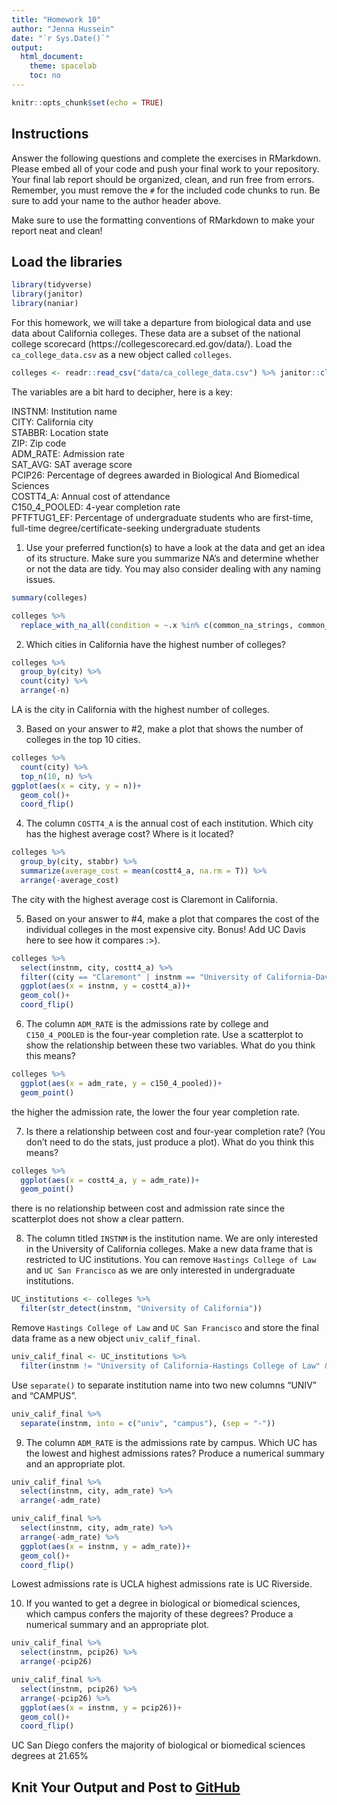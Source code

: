 ```yaml
---
title: "Homework 10"
author: "Jenna Hussein"
date: "`r Sys.Date()`"
output:
  html_document:
    theme: spacelab
    toc: no
---
```


```r
knitr::opts_chunk$set(echo = TRUE)
```

## Instructions
Answer the following questions and complete the exercises in RMarkdown. Please embed all of your code and push your final work to your repository. Your final lab report should be organized, clean, and run free from errors. Remember, you must remove the `#` for the included code chunks to run. Be sure to add your name to the author header above.  

Make sure to use the formatting conventions of RMarkdown to make your report neat and clean!  

## Load the libraries
```r
library(tidyverse)
library(janitor)
library(naniar)
``` 

For this homework, we will take a departure from biological data and use data about California colleges. These data are a subset of the national college scorecard (https://collegescorecard.ed.gov/data/). Load the `ca_college_data.csv` as a new object called `colleges`.
```r
colleges <- readr::read_csv("data/ca_college_data.csv") %>% janitor::clean_names()
```

The variables are a bit hard to decipher, here is a key:  

INSTNM: Institution name  
CITY: California city  
STABBR: Location state  
ZIP: Zip code  
ADM_RATE: Admission rate  
SAT_AVG: SAT average score  
PCIP26: Percentage of degrees awarded in Biological And Biomedical Sciences  
COSTT4_A: Annual cost of attendance  
C150_4_POOLED: 4-year completion rate  
PFTFTUG1_EF: Percentage of undergraduate students who are first-time, full-time degree/certificate-seeking undergraduate students  

1. Use your preferred function(s) to have a look at the data and get an idea of its structure. Make sure you summarize NA's and determine whether or not the data are tidy. You may also consider dealing with any naming issues.
```r
summary(colleges)
```

```r
colleges %>% 
  replace_with_na_all(condition = ~.x %in% c(common_na_strings, common_na_numbers)) 
```

2. Which cities in California have the highest number of colleges?
```r
colleges %>% 
  group_by(city) %>% 
  count(city) %>% 
  arrange(-n)
```
LA is the city in California with the highest number of colleges.

3. Based on your answer to #2, make a plot that shows the number of colleges in the top 10 cities.
```r
colleges %>% 
  count(city) %>% 
  top_n(10, n) %>% 
ggplot(aes(x = city, y = n))+
  geom_col()+
  coord_flip()
```

4. The column `COSTT4_A` is the annual cost of each institution. Which city has the highest average cost? Where is it located?
```r
colleges %>% 
  group_by(city, stabbr) %>% 
  summarize(average_cost = mean(costt4_a, na.rm = T)) %>% 
  arrange(-average_cost)
```
The city with the highest average cost is Claremont in California. 

5. Based on your answer to #4, make a plot that compares the cost of the individual colleges in the most expensive city. Bonus! Add UC Davis here to see how it compares :>).
```r
colleges %>% 
  select(instnm, city, costt4_a) %>% 
  filter((city == "Claremont" | instnm == "University of California-Davis"), !is.na(costt4_a)) %>% 
  ggplot(aes(x = instnm, y = costt4_a))+
  geom_col()+
  coord_flip()
```

6. The column `ADM_RATE` is the admissions rate by college and `C150_4_POOLED` is the four-year completion rate. Use a scatterplot to show the relationship between these two variables. What do you think this means?

```r
colleges %>% 
  ggplot(aes(x = adm_rate, y = c150_4_pooled))+
  geom_point()
```
the higher the admission rate, the lower the four year completion rate.

7. Is there a relationship between cost and four-year completion rate? (You don't need to do the stats, just produce a plot). What do you think this means?
```r
colleges %>% 
  ggplot(aes(x = costt4_a, y = adm_rate))+
  geom_point()
```
there is no relationship between cost and admission rate since the scatterplot does not show a clear pattern. 

8. The column titled `INSTNM` is the institution name. We are only interested in the University of California colleges. Make a new data frame that is restricted to UC institutions. You can remove `Hastings College of Law` and `UC San Francisco` as we are only interested in undergraduate institutions.
```r
UC_institutions <- colleges %>% 
  filter(str_detect(instnm, "University of California"))
```

Remove `Hastings College of Law` and `UC San Francisco` and store the final data frame as a new object `univ_calif_final`.
```r
univ_calif_final <- UC_institutions %>% 
  filter(instnm != "University of California-Hastings College of Law" & instnm != "University of California-San Francisco")
```

Use `separate()` to separate institution name into two new columns "UNIV" and "CAMPUS".
```r
univ_calif_final %>% 
  separate(instnm, into = c("univ", "campus"), (sep = "-"))
```

9. The column `ADM_RATE` is the admissions rate by campus. Which UC has the lowest and highest admissions rates? Produce a numerical summary and an appropriate plot.
```r
univ_calif_final %>% 
  select(instnm, city, adm_rate) %>% 
  arrange(-adm_rate)
```

```r
univ_calif_final %>% 
  select(instnm, city, adm_rate) %>% 
  arrange(-adm_rate) %>% 
  ggplot(aes(x = instnm, y = adm_rate))+
  geom_col()+
  coord_flip()
```
Lowest admissions rate is UCLA highest admissions rate is UC Riverside.

10. If you wanted to get a degree in biological or biomedical sciences, which campus confers the majority of these degrees? Produce a numerical summary and an appropriate plot.
```r
univ_calif_final %>% 
  select(instnm, pcip26) %>% 
  arrange(-pcip26)
```
```r
univ_calif_final %>% 
  select(instnm, pcip26) %>% 
  arrange(-pcip26) %>% 
  ggplot(aes(x = instnm, y = pcip26))+
  geom_col()+
  coord_flip()
```
UC San Diego confers the majority of biological or biomedical sciences degrees at 21.65%

## Knit Your Output and Post to [GitHub](https://github.com/FRS417-DataScienceBiologists)